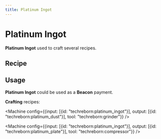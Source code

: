 ```yaml
---
title: Platinum Ingot
---
```


<ItemImage file="platinum_ingot" alt="Ingots" size="200" />

# Platinum Ingot

**Platinum Ingot** used to craft several recipes.

## Recipe

<CraftingTable recipe="input techreborn:platinum_nugget techreborn:platinum_nugget techreborn:platinum_nugget input techreborn:platinum_nugget techreborn:platinum_nugget techreborn:platinum_nugget input techreborn:platinum_nugget techreborn:platinum_nugget techreborn:platinum_nugget output techreborn:platinum_ingot"/>
<CraftingTable recipe="input air air air input air techreborn:platinum_storage_block air input air air air output techreborn:platinum_ingot,9"/>

<Machine recipe="input techreborn:platinum_dust output techreborn:platinum_ingot tool techreborn:iron_furnace" />
<Machine recipe="input techreborn:sheldonite_ore output techreborn:platinum_ingot tool techreborn:iron_furnace" />
<Machine recipe="input techreborn:deepslate_sheldonite_ore output techreborn:platinum_ingot tool techreborn:iron_furnace" />

## Usage

**Platinum Ingot** could be used as a **Beacon** payment.

**Crafting** recipes:  
<CraftingTable recipe="input techreborn:platinum_ingot techreborn:platinum_ingot techreborn:platinum_ingot input techreborn:platinum_ingot techreborn:platinum_ingot techreborn:platinum_ingot input techreborn:platinum_ingot techreborn:platinum_ingot techreborn:platinum_ingot output techreborn:platinum_storage_block"/>
<CraftingTable recipe="input air air air input air techreborn:platinum_ingot air input air air air output techreborn:platinum_nugget,9"/>

<Machine config={{input: [{id: "techreborn:platinum_ingot"}], output: [{id: "techreborn:platinum_dust"}], tool: "techreborn:grinder"}} />

<Machine config={{input: [{id: "techreborn:platinum_ingot"}], output: [{id: "techreborn:platinum_plate"}], tool: "techreborn:compressor"}} />
